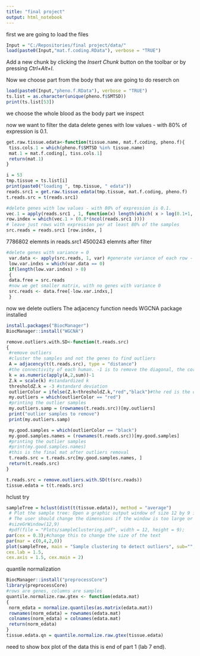 ```yaml
---
title: "final project"
output: html_notebook
---
```

first we are going to load the files  

```r

Input = "C:/Repositories/final project/data/"
load(paste0(Input,"mat.f.coding.RData"), verbose = "TRUE")

```

Add a new chunk by clicking the *Insert Chunk* button on the toolbar or by pressing *Ctrl+Alt+I*.

Now we choose part from the body that we are going to do reserch on
```r
load(paste0(Input,"pheno.f.RData"), verbose = "TRUE")
ts.list = as.character(unique(pheno.f$SMTSD))
print(ts.list[53])
```
we choose the whole blood as the body part we inspect

now we want to filter the data
delete genes with low values - with 80% of expression is 0.1.

```r
get.raw.tissue.edata<-function(tissue.name, mat.f.coding, pheno.f){
 tiss.cols.1 = which(pheno.f$SMTSD %in% tissue.name)
 mat.1 = mat.f.coding[, tiss.cols.1]
 return(mat.1)
}
```

```r
i = 53
tmp.tissue = ts.list[i]
print(paste0("loading ", tmp.tissue, " edata"))
reads.src1 = get.raw.tissue.edata(tmp.tissue, mat.f.coding, pheno.f)
t.reads.src = t(reads.src1)
```

```r
#delete genes with low values - with 80% of expression is 0.1.
vec.1 = apply(reads.src1 , 1, function(x) length(which( x > log(0.1+1, 2) )))
row.index = which(vec.1 > (0.8*(ncol(reads.src1 ))))
# leave just rows with expression per at least 80% of the samples
src.reads = reads.src1 [row.index, ]
```
7786802 elemnts in reads.src1
4500243 elemnts after filter


```r
#delete genes with variance = 0
 var.data <- apply(src.reads, 1, var) #generate variance of each row - gene
 low.var.indxs = which(var.data == 0)
 if(length(low.var.indxs) > 0)
 {
 data.free = src.reads
 #now we get smaller matrix, with no genes with variance 0
 src.reads <- data.free[-low.var.indxs,]
 }
```

now we delete outliers 
The adjacency function needs WGCNA package installed


```r
install.packages("BiocManager")
BiocManager::install("WGCNA")
```

```r
remove.outliers.with.SD<-function(t.reads.src)
{
 #remove outliers
 #cluster the samples and not the genes to find outliers
 A = adjacency(t(t.reads.src), type = "distance")
 #the connectivity of each human. -1 is to remove the diagonal, the cor to itself
 k = as.numeric(apply(A,2,sum))-1
 Z.k = scale(k) #standardized k
 thresholdZ.k = -3 #standard deviation
 outlierColor = ifelse(Z.k<thresholdZ.k,"red","black")#the red is the outlier
 my.outliers = which(outlierColor == "red")
 #printing the outlier samples
 my.outliers.samp = (rownames(t.reads.src))[my.outliers]
 print("outlier samples to remove")
 print(my.outliers.samp)

 my.good.samples = which(outlierColor == "black")
 my.good.samples.names = (rownames(t.reads.src))[my.good.samples]
 #printing the outlier samples
 #print(my.good.samples.names)
 #this is the final mat after outliers removal
 t.reads.src = t.reads.src[my.good.samples.names, ]
 return(t.reads.src)
}

```

```r
t.reads.src = remove.outliers.with.SD(t(src.reads))
tissue.edata = t(t.reads.src)
```

hclust try 

```r
sampleTree = hclust(dist(t(tissue.edata)), method = "average")
 # Plot the sample tree: Open a graphic output window of size 12 by 9 inches
 # The user should change the dimensions if the window is too large or too small.
 #sizeGrWindow(12,9)
 #pdf(file = "Plots/sampleClustering.pdf", width = 12, height = 9);
par(cex = 0.3);#change this to change the size of the text
par(mar = c(0,4,2,0))
plot(sampleTree, main = "Sample clustering to detect outliers", sub="", xlab="",
cex.lab = 1.5,
cex.axis = 1.5, cex.main = 2)
```

quantile normalization

```r
BiocManager::install("preprocessCore")
library(preprocessCore)
#rows are genes, columns are samples
quantile.normalize.raw.gtex <- function(edata.mat)
{
 norm_edata = normalize.quantiles(as.matrix(edata.mat))
 rownames(norm_edata) = rownames(edata.mat)
 colnames(norm_edata) = colnames(edata.mat)
 return(norm_edata)
}
tissue.edata.qn = quantile.normalize.raw.gtex(tissue.edata)
```
need to show box plot of the data
this is end of part 1 (lab 7 end).

